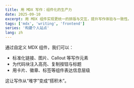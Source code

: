 ```yaml
---
title: 用 MDX 写作：组件化的生产力
date: 2025-09-10
excerpt: 用 MDX 组件实现更统一的排版与交互，提升写作体验与一致性。
tags: ['mdx', 'writing', 'frontend']
series: '构建个人站点'
lang: zh
---
```


通过自定义 MDX 组件，我们可以：

- 标准化链接、图片、Callout 等写作元素
- 为代码块注入高亮、复制按钮与标题
- 用卡片、徽章、标签等组件表达信息层级

这让写作从“堆字”变成“搭积木”。
